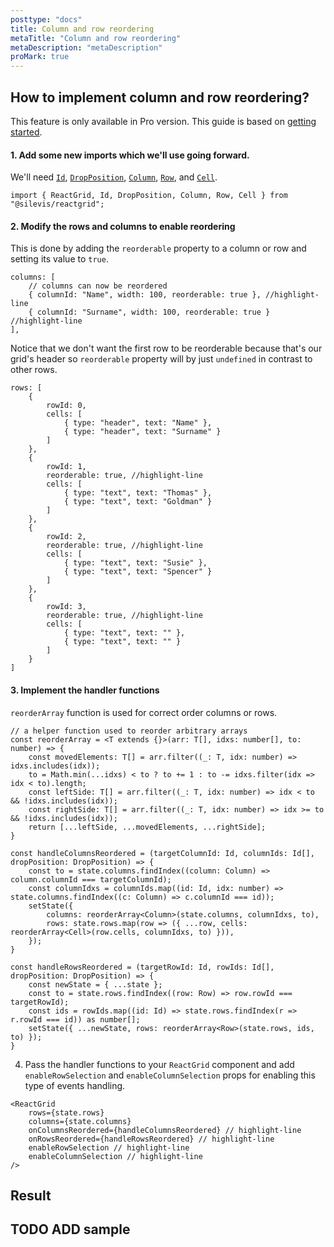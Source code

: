 ```yaml
---
posttype: "docs"
title: Column and row reordering
metaTitle: "Column and row reordering"
metaDescription: "metaDescription"
proMark: true
---
```


## How to implement column and row reordering?

This feature is only available in Pro version. 
This guide is based on [getting started](link).

#### 1. Add some new imports which we'll use going forward.
We'll need [`Id`](link), [`DropPosition`](link), [`Column`](link), [`Row`](link), and [`Cell`](link).

```tsx
import { ReactGrid, Id, DropPosition, Column, Row, Cell } from "@silevis/reactgrid";
```

#### 2. Modify the rows and columns to enable reordering

This is done by adding the `reorderable` property to a column or row and setting its value to `true`.

```tsx
columns: [
	// columns can now be reordered
	{ columnId: "Name", width: 100, reorderable: true }, //highlight-line
	{ columnId: "Surname", width: 100, reorderable: true } //highlight-line
],
```

Notice that we don't want the first row to be reorderable because that's our grid's header so `reorderable` 
property will by just `undefined` in contrast to other rows.

```tsx
rows: [
	{
		rowId: 0,
		cells: [
			{ type: "header", text: "Name" },
			{ type: "header", text: "Surname" }
		]
	},
	{
		rowId: 1,
		reorderable: true, //highlight-line
		cells: [
			{ type: "text", text: "Thomas" },
			{ type: "text", text: "Goldman" }
		]
	},
	{
		rowId: 2,
		reorderable: true, //highlight-line
		cells: [
			{ type: "text", text: "Susie" },
			{ type: "text", text: "Spencer" }
		]
	},
	{
		rowId: 3,
		reorderable: true, //highlight-line
		cells: [
			{ type: "text", text: "" }, 
			{ type: "text", text: "" }
		]
	}
]
```

#### 3. Implement the handler functions

`reorderArray` function is used for correct order columns or rows. 

```tsx
// a helper function used to reorder arbitrary arrays
const reorderArray = <T extends {}>(arr: T[], idxs: number[], to: number) => {
	const movedElements: T[] = arr.filter((_: T, idx: number) => idxs.includes(idx));
	to = Math.min(...idxs) < to ? to += 1 : to -= idxs.filter(idx => idx < to).length;
	const leftSide: T[] = arr.filter((_: T, idx: number) => idx < to && !idxs.includes(idx));
	const rightSide: T[] = arr.filter((_: T, idx: number) => idx >= to && !idxs.includes(idx));
	return [...leftSide, ...movedElements, ...rightSide];
}

const handleColumnsReordered = (targetColumnId: Id, columnIds: Id[], dropPosition: DropPosition) => {
	const to = state.columns.findIndex((column: Column) => column.columnId === targetColumnId);
	const columnIdxs = columnIds.map((id: Id, idx: number) => state.columns.findIndex((c: Column) => c.columnId === id));
	setState({
		columns: reorderArray<Column>(state.columns, columnIdxs, to),
		rows: state.rows.map(row => ({ ...row, cells: reorderArray<Cell>(row.cells, columnIdxs, to) })),
	});
}

const handleRowsReordered = (targetRowId: Id, rowIds: Id[], dropPosition: DropPosition) => {
	const newState = { ...state };
	const to = state.rows.findIndex((row: Row) => row.rowId === targetRowId);
	const ids = rowIds.map((id: Id) => state.rows.findIndex(r => r.rowId === id)) as number[];
	setState({ ...newState, rows: reorderArray<Row>(state.rows, ids, to) });
}
```

4. Pass the handler functions to your `ReactGrid` component and add `enableRowSelection` and `enableColumnSelection` props for 
enabling this type of events handling.

```tsx
<ReactGrid
	rows={state.rows}
	columns={state.columns}
	onColumnsReordered={handleColumnsReordered} // highlight-line
	onRowsReordered={handleRowsReordered} // highlight-line
	enableRowSelection // highlight-line
	enableColumnSelection // highlight-line
/>
```

## Result

## TODO ADD sample